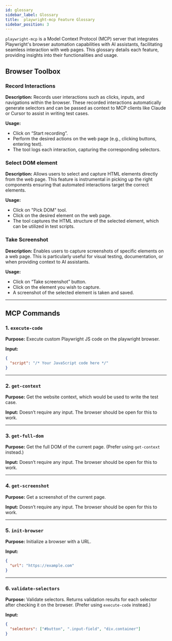 ```yaml
---
id: glossary
sidebar_label: Glossary
title:  playwright-mcp Feature Glossary
sidebar_position: 3
---
```



`playwright-mcp` is a Model Context Protocol (MCP) server that integrates Playwright's browser automation capabilities with AI assistants, facilitating seamless interaction with web pages. This glossary details each feature, providing insights into their functionalities and usage.

## **Browser Toolbox**

### **Record Interactions**

**Description:** Records user interactions such as clicks, inputs, and navigations within the browser. These recorded interactions automatically generate selectors and can be passed as context to MCP clients like Claude or Cursor to assist in writing test cases.

**Usage:**

- Click on “Start recording”.
- Perform the desired actions on the web page (e.g., clicking buttons, entering text).
- The tool logs each interaction, capturing the corresponding selectors.

### Select DOM element

**Description:** Allows users to select and capture HTML elements directly from the web page. This feature is instrumental in picking up the right components ensuring that automated interactions target the correct elements.

**Usage:**

- Click on "Pick DOM" tool.
- Click on the desired element on the web page.
- The tool captures the HTML structure of the selected element, which can be utilized in test scripts.

### Take Screenshot

**Description:** Enables users to capture screenshots of specific elements on a web page. This is particularly useful for visual testing, documentation, or when providing context to AI assistants.

**Usage:**

- Click on “Take screenshot” button.
- Click on the element you wish to capture.
- A screenshot of the selected element is taken and saved.

---

## **MCP Commands**

### **1. `execute-code`**

**Purpose:** Execute custom Playwright JS code on the playwright browser.

**Input:**

```json
{
  "script": "/* Your JavaScript code here */"
}
```

---

### **2. `get-context`**

**Purpose:** Get the website context, which would be used to write the test case.

**Input:** Doesn’t require any input. The browser should be open for this to work.

---

### **3. `get-full-dom`**

**Purpose:** Get the full DOM of the current page. (Prefer using `get-context` instead.)

**Input:** Doesn’t require any input. The browser should be open for this to work.

---

### **4. `get-screenshot`**

**Purpose:** Get a screenshot of the current page.

**Input:** Doesn’t require any input. The browser should be open for this to work.

---

### **5. `init-browser`**

**Purpose:** Initialize a browser with a URL.

**Input:**

```json
{
  "url": "https://example.com"
}

```

---

### **6. `validate-selectors`**

**Purpose:** Validate selectors. Returns validation results for each selector after checking it on the browser. (Prefer using `execute-code` instead.)

**Input:**

```json
{
  "selectors": ["#button", ".input-field", "div.container"]
}

```